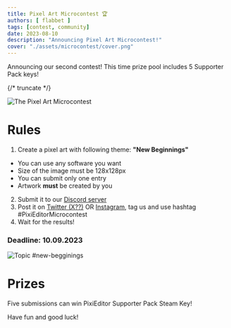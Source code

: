 ```yaml
---
title: Pixel Art Microcontest 🏆
authors: [ flabbet ]
tags: [contest, community]
date: 2023-08-10
description: "Announcing Pixel Art Microcontest!"
cover: "./assets/microcontest/cover.png"
---
```


Announcing our second contest! This time prize pool includes 5 Supporter Pack keys!

{/* truncate */}

![The Pixel Art Microcontest](./assets/microcontest/cover.png)

# Rules

1. Create a pixel art with following theme: **"New Beginnings"**
* You can use any software you want
* Size of the image must be 128x128px
* You can submit only one entry
* Artwork **must** be created by you
2. Submit it to our [Discord server](https://discord.gg/pDXYFkQsnp)
3. Post it on [Twitter (X??)](https://twitter.com/PixiEditor) OR [Instagram](https://www.instagram.com/pixi.editor/), tag us and use hashtag #PixiEditorMicrocontest
4. Wait for the results!

### Deadline: 10.09.2023

![Topic #new-begginings](./assets/microcontest/topic.png)

# Prizes

Five submissions can win PixiEditor Supporter Pack Steam Key!

Have fun and good luck!